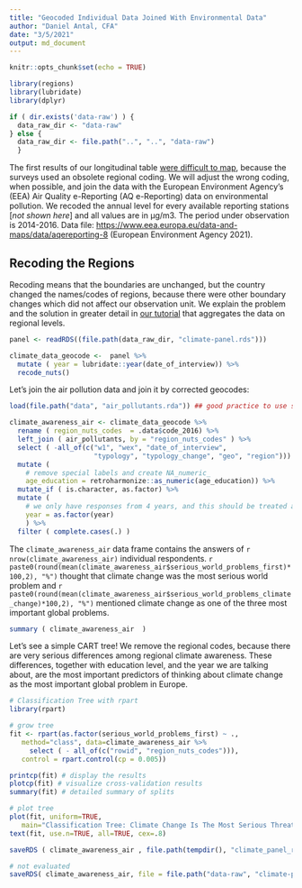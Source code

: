 ```yaml
---
title: "Geocoded Individual Data Joined With Environmental Data"
author: "Daniel Antal, CFA"
date: "3/5/2021"
output: md_document
---
```


```r
knitr::opts_chunk$set(echo = TRUE)
```

```r
library(regions)
library(lubridate)
library(dplyr)

if ( dir.exists('data-raw') ) {
  data_raw_dir <- "data-raw"
} else {
  data_raw_dir <- file.path("..", "..", "data-raw")
  }
```

The first results of our longitudinal table [were difficult to map](post/2021-03-05-retroharmonize-climate/), because the surveys used an obsolete regional coding. We will adjust the wrong coding, when possible, and join the data with the European Environment Agency's (EEA) Air Quality e-Reporting (AQ e-Reporting) data on environmental pollution. We recoded the  annual level for every available reporting stations [*not shown here*] and all values are in μg/m3. The period under observation is 2014-2016. Data file: [https://www.eea.europa.eu/data-and-maps/data/aqereporting-8](https://www.eea.europa.eu/data-and-maps/data/aqereporting-8) (European Environment Agency 2021).

## Recoding the Regions

Recoding means that the boundaries are unchanged, but the country changed the names/codes of regions, because there were other boundary changes which did not affect our observation unit. We explain the problem and the solution in greater detail in [our tutorial](http://netzero.dataobservatory.eu/post/2021-03-06-regions-climate/) that aggregates the data on regional levels.

```r
panel <- readRDS((file.path(data_raw_dir, "climate-panel.rds")))

climate_data_geocode <-  panel %>%
  mutate ( year = lubridate::year(date_of_interview)) %>%
  recode_nuts()
```

Let's join the air pollution data and join it by corrected geocodes:

```r
load(file.path("data", "air_pollutants.rda")) ## good practice to use system-independent file.path

climate_awareness_air <- climate_data_geocode %>%
  rename ( region_nuts_codes  = .data$code_2016) %>%
  left_join ( air_pollutants, by = "region_nuts_codes" ) %>%
  select ( -all_of(c("w1", "wex", "date_of_interview", 
                     "typology", "typology_change", "geo", "region"))) %>%
  mutate (
    # remove special labels and create NA_numeric_ 
    age_education = retroharmonize::as_numeric(age_education)) %>%
  mutate_if ( is.character, as.factor) %>%
  mutate ( 
    # we only have responses from 4 years, and this should be treated as a categorical variable
    year = as.factor(year) 
    ) %>%
  filter ( complete.cases(.) ) 
```

The `climate_awareness_air` data frame contains the answers of `r nrow(climate_awareness_air)` individual respondents.  `r paste0(round(mean(climate_awareness_air$serious_world_problems_first)*100,2), "%")` thought that climate change was the most serious world problem and `r paste0(round(mean(climate_awareness_air$serious_world_problems_climate_change)*100,2), "%")` mentioned climate change as one of the three most important global problems.

```r
summary ( climate_awareness_air  )
```
Let's see a simple CART tree!  We remove the regional codes, because there are very serious differences among regional climate awareness. These differences, together with education level, and the year we are talking about, are the most important predictors of thinking about climate change as the most important global problem in Europe.

```r
# Classification Tree with rpart
library(rpart)

# grow tree
fit <- rpart(as.factor(serious_world_problems_first) ~ .,
   method="class", data=climate_awareness_air %>%
     select ( - all_of(c("rowid", "region_nuts_codes"))), 
   control = rpart.control(cp = 0.005))

printcp(fit) # display the results
plotcp(fit) # visualize cross-validation results
summary(fit) # detailed summary of splits

# plot tree
plot(fit, uniform=TRUE,
   main="Classification Tree: Climate Change Is The Most Serious Threat")
text(fit, use.n=TRUE, all=TRUE, cex=.8)
```



```r
saveRDS ( climate_awareness_air , file.path(tempdir(), "climate_panel_recoded.rds"), version = 2)
```

```r
# not evaluated
saveRDS( climate_awareness_air, file = file.path("data-raw", "climate-panel_recoded.rds"))
```
